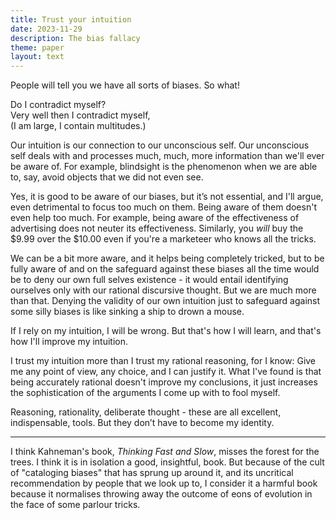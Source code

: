 ```yaml
---
title: Trust your intuition
date: 2023-11-29
description: The bias fallacy
theme: paper
layout: text
---
```



People will tell you we have all sorts of biases. So what!

<AttributedQuote attribution="Walt Whitman, Song of Myself">

Do I contradict myself?<br/>
Very well then I contradict myself, <br/>
(I am large, I contain multitudes.)<br/>

</AttributedQuote>

Our intuition is our connection to our unconscious self. Our unconscious self
deals with and processes much, much, more information than we'll ever be aware
of. For example, blindsight is the phenomenon when we are able to, say, avoid
objects that we did not even see.

Yes, it is good to be aware of our biases, but it’s not essential, and I'll
argue, even detrimental to focus too much on them. Being aware of them doesn't
even help too much. For example, being aware of the effectiveness of advertising
does not neuter its effectiveness. Similarly, you _will_ buy the $9.99 over the
$10.00 even if you're a marketeer who knows all the tricks.

We can be a bit more aware, and it helps being completely tricked, but to be
fully aware of and on the safeguard against these biases all the time would be
to deny our own full selves existence - it would entail identifying ourselves
only with our rational discursive thought. But we are much more than that.
Denying the validity of our own intuition just to safeguard against some silly
biases is like sinking a ship to drown a mouse.

If I rely on my intuition, I will be wrong. But that's how I will learn, and
that's how I'll improve my intuition.

I trust my intuition more than I trust my rational reasoning, for I know: Give
me any point of view, any choice, and I can justify it. What I've found is that
being accurately rational doesn't improve my conclusions, it just increases the
sophistication of the arguments I come up with to fool myself.

Reasoning, rationality, deliberate thought - these are all excellent,
indispensable, tools. But they don’t have to become my identity.

---

I think Kahneman's book, _Thinking Fast and Slow_, misses the forest for the
trees. I think it is in isolation a good, insightful, book. But because of the
cult of "cataloging biases" that has sprung up around it, and its uncritical
recommendation by people that we look up to, I consider it a harmful book
because it normalises throwing away the outcome of eons of evolution in the face
of some parlour tricks.
